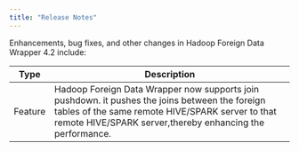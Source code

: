```yaml
---
title: "Release Notes"
---
```


Enhancements, bug fixes, and other changes in Hadoop Foreign Data Wrapper 4.2 include:

| Type | Description |
| ---- |------------ |
| Feature | Hadoop Foreign Data Wrapper now supports join pushdown. it pushes the joins between the foreign tables of the same remote HIVE/SPARK server to that remote HIVE/SPARK server,thereby enhancing the performance.|

